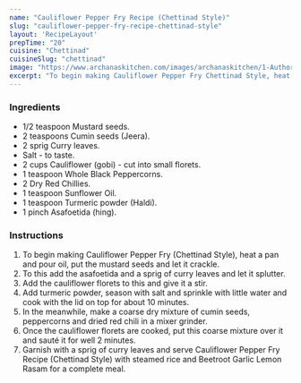 ---
name: "Cauliflower Pepper Fry Recipe (Chettinad Style)"
slug: "cauliflower-pepper-fry-recipe-chettinad-style"
layout: 'RecipeLayout'
prepTime: "20"
cuisine: "Chettinad"
cuisineSlug: "chettinad"
image: "https://www.archanaskitchen.com/images/archanaskitchen/1-Author/Nithya_Anantham/Cauliflower_Pepper_Fry_Chettinad_Style.jpg"
excerpt: "To begin making Cauliflower Pepper Fry Chettinad Style, heat a pan and pour oil, put the mustard seeds and let it crackle"
---

### Ingredients

- 1/2 teaspoon Mustard seeds.
- 2 teaspoons Cumin seeds (Jeera).
- 2 sprig Curry leaves.
- Salt - to taste.
- 2 cups Cauliflower (gobi) - cut into small florets.
- 1 teaspoon Whole Black Peppercorns.
- 2 Dry Red Chillies.
- 1 teaspoon Sunflower Oil.
- 1 teaspoon Turmeric powder (Haldi).
- 1 pinch Asafoetida (hing).

### Instructions

1. To begin making Cauliflower Pepper Fry (Chettinad Style), heat a pan and pour oil, put the mustard seeds and let it crackle.
1. To this add the asafoetida and a sprig of curry leaves and let it splutter.
1. Add the cauliflower florets to this and give it a stir.
1. Add turmeric powder, season with salt and sprinkle with little water and cook with the lid on top for about 10 minutes.
1. In the meanwhile, make a coarse dry mixture of cumin seeds, peppercorns and dried red chili in a mixer grinder.
1. Once the cauliflower florets are cooked, put this coarse mixture over it and sauté it for well 2 minutes.
1. Garnish with a sprig of curry leaves and serve Cauliflower Pepper Fry Recipe (Chettinad Style) with steamed rice and Beetroot Garlic Lemon Rasam for a complete meal.
